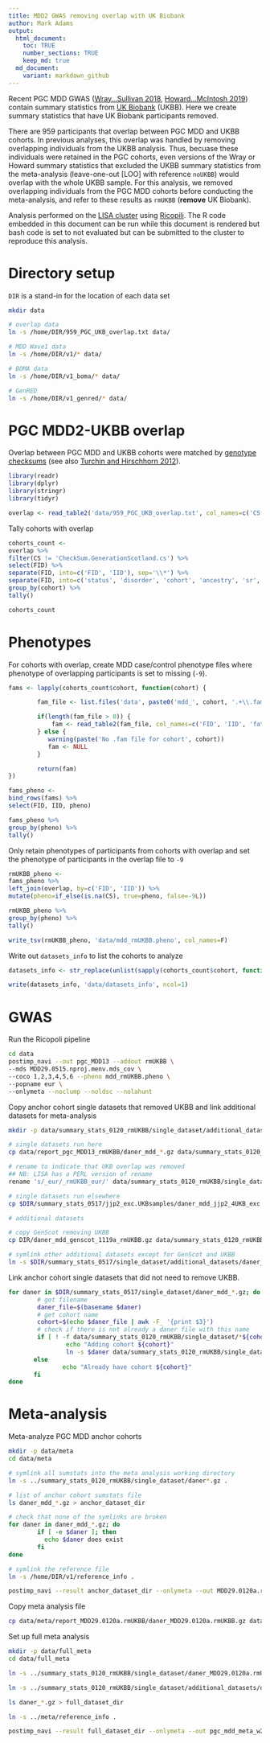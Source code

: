 ```yaml
---
title: MDD2 GWAS removing overlap with UK Biobank 
author: Mark Adams 
output:
  html_document:
    toc: TRUE
    number_sections: TRUE
    keep_md: true
  md_document:
    variant: markdown_github
---
```


Recent PGC MDD GWAS ([Wray...Sullivan 2018](https://www.nature.com/articles/s41588-018-0090-3?_ga=2.222013656.112907065.1541203200-2059058911.1541203200), [Howard...McIntosh 2019](https://www.nature.com/articles/s41593-018-0326-7)) contain summary statistics from [UK Biobank](https://www.ukbiobank.ac.uk/) (UKBB). Here we create summary statistics that have UK Biobank participants removed.

There are 959 participants that overlap between PGC MDD and UKBB cohorts. In previous analyses, this overlap was handled by removing overlapping individuals from the UKBB analysis. Thus, becuase these individuals were retained in the PGC cohorts, even versions of the Wray or Howard summary statistics that excluded the UKBB summary statistics from the meta-analysis (leave-one-out [LOO] with reference `noUKBB`) would overlap with the whole UKBB sample. For this analysis, we removed overlapping individuals from the PGC MDD cohorts before conducting the meta-analysis, and refer to these results as `rmUKBB` (**remove** UK Biobank).

Analysis performed on the [LISA cluster](http://geneticcluster.org/) using [Ricopili](https://sites.google.com/a/broadinstitute.org/ricopili/). The R code embedded in this document can be run while this document is rendered but bash code is set to not evaluated but can be submitted to the cluster to reproduce this analysis.



# Directory setup

`DIR` is a stand-in for the location of each data set

```bash

mkdir data

# overlap data
ln -s /home/DIR/959_PGC_UKB_overlap.txt data/

# MDD Wave1 data
ln -s /home/DIR/v1/* data/

# BOMA data
ln -s /home/DIR/v1_boma/* data/

# GenRED
ln -s /home/DIR/v1_genred/* data/

```

# PGC MDD2-UKBB overlap

Overlap between PGC MDD and UKBB cohorts were matched by [genotype checksums](https://personal.broadinstitute.org/sripke/share_links/checksums_download/) (see also [Turchin and Hirschhorn 2012](https://academic.oup.com/bioinformatics/article/28/6/886/312495)).

```r

library(readr)
library(dplyr)
library(stringr)
library(tidyr)

overlap <- read_table2('data/959_PGC_UKB_overlap.txt', col_names=c('CS', 'FID', 'IID'))

``` 

Tally cohorts with overlap

```r

cohorts_count <- 
overlap %>%
filter(CS != 'CheckSum.GenerationScotland.cs') %>%
select(FID) %>%
separate(FID, into=c('FID', 'IID'), sep='\\*') %>%
separate(FID, into=c('status', 'disorder', 'cohort', 'ancestry', 'sr', 'platform'), sep='_') %>% 
group_by(cohort) %>%
tally()

cohorts_count

```

# Phenotypes

For cohorts with overlap, create MDD case/control phenotype files where phenotype of overlapping participants is set to missing (`-9`).

```r

fams <- lapply(cohorts_count$cohort, function(cohort) {

        fam_file <- list.files('data', paste0('mdd_', cohort, '.+\\.fam$'), full.names=TRUE)

        if(length(fam_file > 0)) {
            fam <- read_table2(fam_file, col_names=c('FID', 'IID', 'father', 'mother', 'sex', 'pheno'), col_types='ccccii')
        } else {
           warning(paste('No .fam file for cohort', cohort))
           fam <- NULL
        }

        return(fam)
})

fams_pheno <- 
bind_rows(fams) %>%
select(FID, IID, pheno)

fams_pheno %>%
group_by(pheno) %>%
tally()

```

Only retain phenotypes of participants from cohorts with overlap and set the phenotype of participants in the overlap file to `-9`

```r

rmUKBB_pheno <- 
fams_pheno %>%
left_join(overlap, by=c('FID', 'IID')) %>%
mutate(pheno=if_else(is.na(CS), true=pheno, false=-9L))

rmUKBB_pheno %>%
group_by(pheno) %>%
tally()

write_tsv(rmUKBB_pheno, 'data/mdd_rmUKBB.pheno', col_names=F)

```

Write out `datasets_info` to list the cohorts to analyze

```r

datasets_info <- str_replace(unlist(sapply(cohorts_count$cohort, function(cohort) list.files('data', paste0('mdd_', cohort, '.+\\.ch\\.fl$')), simplify=TRUE, USE.NAMES=FALSE)), pattern='dasuqc1_', replacement='')

write(datasets_info, 'data/datasets_info', ncol=1) 

```

# GWAS

Run the Ricopoli pipeline

```bash

cd data
postimp_navi --out pgc_MDD13 --addout rmUKBB \
--mds MDD29.0515.nproj.menv.mds_cov \
--coco 1,2,3,4,5,6 --pheno mdd_rmUKBB.pheno \
--popname eur \
--onlymeta --noclump --noldsc --nolahunt

```

Copy anchor cohort single datasets that removed UKBB and link additional datasets for meta-analysis

```bash

mkdir -p data/summary_stats_0120_rmUKBB/single_dataset/additional_datasets

# single datasets run here
cp data/report_pgc_MDD13_rmUKBB/daner_mdd_*.gz data/summary_stats_0120_rmUKBB/single_dataset/

# rename to indicate that UKB overlap was removed
## NB: LISA has a PERL version of rename
rename 's/_eur/_rmUKBB_eur/' data/summary_stats_0120_rmUKBB/single_dataset/*.gz 

# single datasets run elsewhere
cp $DIR/summary_stats_0517/jjp2_exc.UKBsamples/daner_mdd_jjp2_4UKB_exc.sa.2102.gz data/summary_stats_0120_rmUKBB/single_dataset/daner_mdd_jjp2_rmUKBB_eur_sr-qc.hg19.ch.fl.gz

# additional datasets

# copy GenScot removing UKBB
cp DIR/daner_mdd_genscot_1119a_rmUKBB.gz data/summary_stats_0120_rmUKBB/single_dataset/additional_datasets/

# symlink other additional datasets except for GenScot and UKBB
ln -s $DIR/summary_stats_0517/single_dataset/additional_datasets/daner_{GERA,mdd_decode,mddGWAS_new_ipsych}*.gz data/summary_stats_0120_rmUKBB/single_dataset/additional_datasets/

```

Link anchor cohort single datasets that did not need to remove UKBB.

```bash

for daner in $DIR/summary_stats_0517/single_dataset/daner_mdd_*.gz; do
        # get filename
        daner_file=$(basename $daner)
        # get cohort name
        cohort=$(echo $daner_file | awk -F_ '{print $3}')
        # check if there is not already a daner file with this name
        if [ ! -f data/summary_stats_0120_rmUKBB/single_dataset/*${cohort}*.gz ]; then
                echo "Adding cohort ${cohort}"
                ln -s $daner data/summary_stats_0120_rmUKBB/single_dataset/
       else
               echo "Already have cohort ${cohort}"
       fi
done

```

# Meta-analysis

Meta-analyze PGC MDD anchor cohorts

```bash

mkdir -p data/meta
cd data/meta

# symlink all sumstats into the meta analysis working directory
ln -s ../summary_stats_0120_rmUKBB/single_dataset/daner*.gz . 

# list of anchor cohort sumstats file
ls daner_mdd_*.gz > anchor_dataset_dir

# check that none of the symlinks are broken
for daner in daner_mdd_*.gz; do
        if [ -e $daner ]; then
          echo $daner does exist
        fi
done

# symlink the reference file
ln -s /home/DIR/v1/reference_info .

postimp_navi --result anchor_dataset_dir --onlymeta --out MDD29.0120a.rmUKBB 

```

Copy meta analysis file

```bash

cp data/meta/report_MDD29.0120a.rmUKBB/daner_MDD29.0120a.rmUKBB.gz data/summary_stats_0120_rmUKBB/single_dataset/

``` 

Set up full meta analysis

```bash

mkdir -p data/full_meta
cd data/full_meta

ln -s ../summary_stats_0120_rmUKBB/single_dataset/daner_MDD29.0120a.rmUKBB.gz .

ln -s ../summary_stats_0120_rmUKBB/single_dataset/additional_datasets/daner_*.gz .

ls daner_*.gz > full_dataset_dir

ln -s ../meta/reference_info .

postimp_navi --result full_dataset_dir --onlymeta --out pgc_mdd_meta_w2_no23andMe_rmUKBB


```
